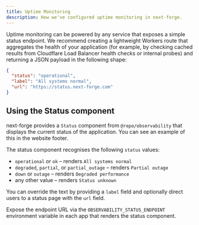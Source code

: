 ```yaml
---
title: Uptime Monitoring
description: How we've configured uptime monitoring in next-forge.
---
```


Uptime monitoring can be powered by any service that exposes a simple status endpoint. We recommend creating a lightweight Workers route that aggregates the health of your application (for example, by checking cached results from Cloudflare Load Balancer health checks or internal probes) and returning a JSON payload in the following shape:

```json title="Example status payload"
{
  "status": "operational",
  "label": "All systems normal",
  "url": "https://status.next-forge.com"
}
```

## Using the Status component

next-forge provides a `Status` component from `@repo/observability` that displays the current status of the application. You can see an example of this in the website footer.

The status component recognises the following `status` values:

- `operational` or `ok` – renders `All systems normal`
- `degraded`, `partial`, or `partial_outage` – renders `Partial outage`
- `down` or `outage` – renders `Degraded performance`
- any other value – renders `Status unknown`

You can override the text by providing a `label` field and optionally direct users to a status page with the `url` field.

Expose the endpoint URL via the `OBSERVABILITY_STATUS_ENDPOINT` environment variable in each app that renders the status component.

